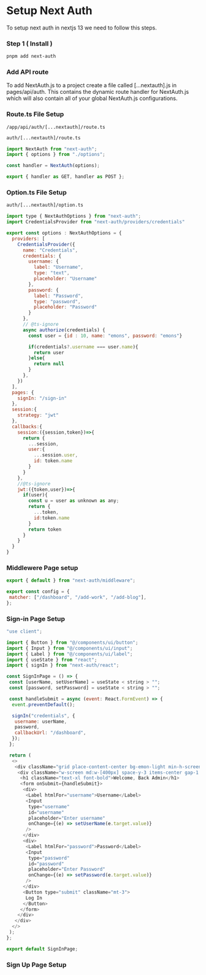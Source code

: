 # Setup Next Auth

To setup next auth in nextjs 13 we need to follow this steps.

### Step 1 ( Install )

```html copy /pnpm/
pnpm add next-auth
```

### Add API route

To add NextAuth.js to a project create a file called [...nextauth].js in pages/api/auth. This contains the dynamic route handler for NextAuth.js which will also contain all of your global NextAuth.js configurations.

### Route.ts File Setup

`/app/api/auth/[...nextauth]/route.ts`

```html copy
auth/[...nextauth]/route.ts
```

```js copy
import NextAuth from "next-auth";
import { options } from "./options";

const handler = NextAuth(options);

export { handler as GET, handler as POST };
```

### Option.ts File Setup

```html copy
auth/[...nextauth]/option.ts
```

```js copy
import type { NextAuthOptions } from "next-auth";
import CredentialsProvider from "next-auth/providers/credentials"

export const options : NextAuthOptions = {
  providers: [
    CredentialsProvider({
      name: "Credentials",
      credentials: {
        username: {
          label: "Username",
          type: "text",
          placeholder: "Username"
        },
        password: {
          label: "Password",
          type: "password",
          placeholder: "Password"
        }
      },
      // @ts-ignore
      async authorize(credentials) {
        const user = {id : 10, name: "emons", password: "emons"}

        if(credentials?.username === user.name){
          return user
        }else{
          return null
        }
      },
    })
  ],
  pages: {
    signIn: "/sign-in"
  },
  session:{
    strategy: "jwt"
  },
  callbacks:{
    session:({session,token})=>{
      return {
        ...session,
        user:{
          ...session.user,
          id: token.name
        }
      }
    },
    //@ts-ignore
    jwt:({token,user})=>{
      if(user){
        const u = user as unknown as any;
        return {
          ...token,
          id:token.name
        }
        return token
      }
    }
  }
}
```

### Middlewere Page setup

```js copy
export { default } from "next-auth/middleware";

export const config = {
 matcher: ["/dashboard", "/add-work", "/add-blog"],
};
```

### Sign-in Page Setup

```js copy
"use client";

import { Button } from "@/components/ui/button";
import { Input } from "@/components/ui/input";
import { Label } from "@/components/ui/label";
import { useState } from "react";
import { signIn } from "next-auth/react";

const SignInPage = () => {
 const [userName, setUserName] = useState < string > "";
 const [password, setPassword] = useState < string > "";

 const handleSubmit = async (event: React.FormEvent) => {
  event.preventDefault();

  signIn("credentials", {
   username: userName,
   password,
   callbackUrl: "/dashboard",
  });
 };

 return (
  <>
   <div className="grid place-content-center bg-emon-light min-h-screen">
    <div className="w-screen md:w-[400px] space-y-3 items-center gap-1.5 p-10 bg-white rounded-xl shadow-lg">
     <h1 className="text-xl font-bold">Welcome, Back Admin</h1>
     <form onSubmit={handleSubmit}>
      <div>
       <Label htmlFor="username">Username</Label>
       <Input
        type="username"
        id="username"
        placeholder="Enter username"
        onChange={(e) => setUserName(e.target.value)}
       />
      </div>
      <div>
       <Label htmlFor="password">Password</Label>
       <Input
        type="password"
        id="password"
        placeholder="Enter Password"
        onChange={(e) => setPassword(e.target.value)}
       />
      </div>
      <Button type="submit" className="mt-3">
       Log In
      </Button>
     </form>
    </div>
   </div>
  </>
 );
};

export default SignInPage;
```

### Sign Up Page Setup
